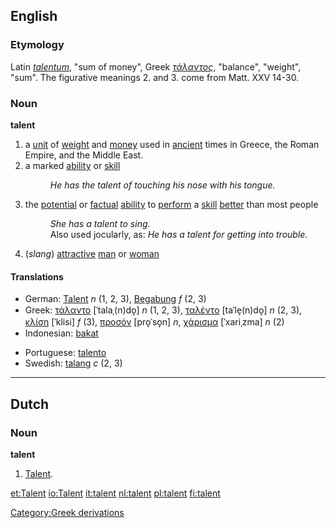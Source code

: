 {{see|Talent}}
==English==

===Etymology===
Latin ''[[talentum]]'', "sum of money", Greek ''[[τάλαντος]]'', "balance", "weight", "sum". The figurative meanings 2. and 3. come from Matt. XXV 14-30.

===Noun===
'''talent'''
#a [[unit]] of [[weight]] and [[money]] used in [[ancient]] times in Greece, the Roman Empire, and the Middle East.
# a marked [[ability]] or [[skill]]
#:''He has the talent of touching his nose with his tongue.''
# the [[potential]] or [[factual]] [[ability]] to [[perform]] a [[skill]] [[better]] than most people 
#:''She has a talent to sing.''
#:Also used jocularly, as: ''He has a talent for getting into trouble.''
#(''slang'') [[attractive]] [[man]] or [[woman]]

====Translations====
{{top}}
*German: [[Talent]] ''n'' (1, 2, 3), [[Begabung]] ''f'' (2, 3)
*Greek: [[τάλαντο]] [ˈtalaˌ(n)do̞] ''n'' (1, 2, 3), [[ταλέντο]] [taˈle̞(n)do̞] ''n'' (2, 3), [[κλίση]] [ˈklisi] ''f'' (3), [[προσόν]] [pro̞ˈso̞n] ''n'', [[χάρισμα]] [ˈxariˌzma] ''n'' (2)
*Indonesian: [[bakat]]
{{mid}}
*Portuguese: [[talento]]
*Swedish: [[talang]] ''c'' (2, 3)
{{bottom}}

[[Category:Greek derivations]]

----
==Dutch==

===Noun===
'''talent'''
# [[#English|Talent]].

[[et:Talent]]
[[io:Talent]]
[[it:talent]]
[[nl:talent]]
[[pl:talent]]
[[fi:talent]]
